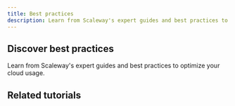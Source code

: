 ```yaml
---
title: Best practices
description: Learn from Scaleway's expert guides and best practices to optimize your cloud strategy.
---
```


## Discover best practices
Learn from Scaleway's expert guides and best practices to optimize your cloud usage.

<Grid>
    <SummaryCard
        title="Getting started with Python"
        icon="info"
        description="Python is a free programming language that reads like real English, and is fast and simple to learn the basics. "
        label="Read more"
        url="/tutorials/get-started-python/"
    />
    <SummaryCard
        title="First steps with the Linux command line"
        icon="info"
        description="Learn how to use a terminal to easily manage use your Scaleway Instances"
        label="Read more"
        url="/tutorials/first-steps-linux-command-line/"
    />
</Grid>

## Related tutorials

<UseCaseList category="best-practices" />